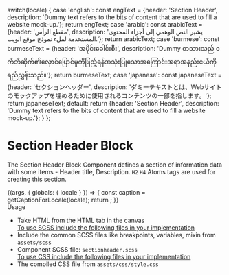 
  switch(locale) {
    case 'english': const engText = {header: 'Section Header',  description: 'Dummy text refers to the bits of content that are used to fill a website mock-up.'}; return engText;
    case 'arabic': const arabicText = {header: 'مقطع الرأس',  description: 'يشير النص الوهمي إلى أجزاء المحتوى المستخدمة لملء نموذج موقع الويب.'}; return arabicText;
    case 'burmese': const burmeseText = {header: 'အပိုင်းခေါင်းစီး',  description: 'Dummy စာသားသည် ၀ က်ဘ်ဆိုက်၏လှောင်ပြောင်မှုကိုဖြည့်ရန်အသုံးပြုသောအကြောင်းအရာအနည်းငယ်ကိုရည်ညွှန်းသည်။'}; return burmeseText;
    case 'japanese': const japaneseText = {header: 'セクションヘッダー',  description: 'ダミーテキストとは、Webサイトのモックアップを埋めるために使用されるコンテンツの一部を指します。'}; return japaneseText;
    default:
      return {header: 'Section Header',  description: 'Dummy text refers to the bits of content that are used to fill a website mock-up.'};
  }
};

<Meta title="Molecules/Text/Section Header Block" component={SectionHeader} />

<style>{`
  .sbdocs-h1 {
    font-weight: 700;
  }
  .subheading {
    font-weight: 500;
    font-size: 22px;
    color: #161616;
    letter-spacing: 1.5px;
    line-height: 24px;
    margin-bottom: 12px;
    margin-top: 40px;
  }
  .high {
    font-weight: 500;
    font-size: 14px;
    color: #161616;
    line-height: 24px;
    margin-bottom: 12px;
    margin-top: 40px;
  }
  .docblock-code-toggle {
    display: none;
  }
`}</style>

# Section Header Block

The Section Header Block Component defines a section of information data with some items - Header title, Description. <code>H2</code> <code>H4</code> Atoms tags are used for creating this section.

<Story name="Section Header Block">
  {(args, { globals: { locale } }) => {
    const caption = getCaptionForLocale(locale);
    return <SectionHeader headerText={caption.header} descriptionText={caption.description}></SectionHeader>;
  }}
</Story>

<div className="subheading">Usage</div>
<ul>
<li>Take HTML from the HTML tab in the canvas</li>
<u>To use SCSS include the following files in your implementation</u>
<li>Include the common SCSS files like breakpoints, variables, mixin from <code>assets/scss</code></li>
<li>Component SCSS file: <code>sectionheader.scss</code></li>
<u>To use CSS include the following files in your implementation</u>
<li>The compiled CSS file from <code>assets/css/style.css</code></li>
</ul>
